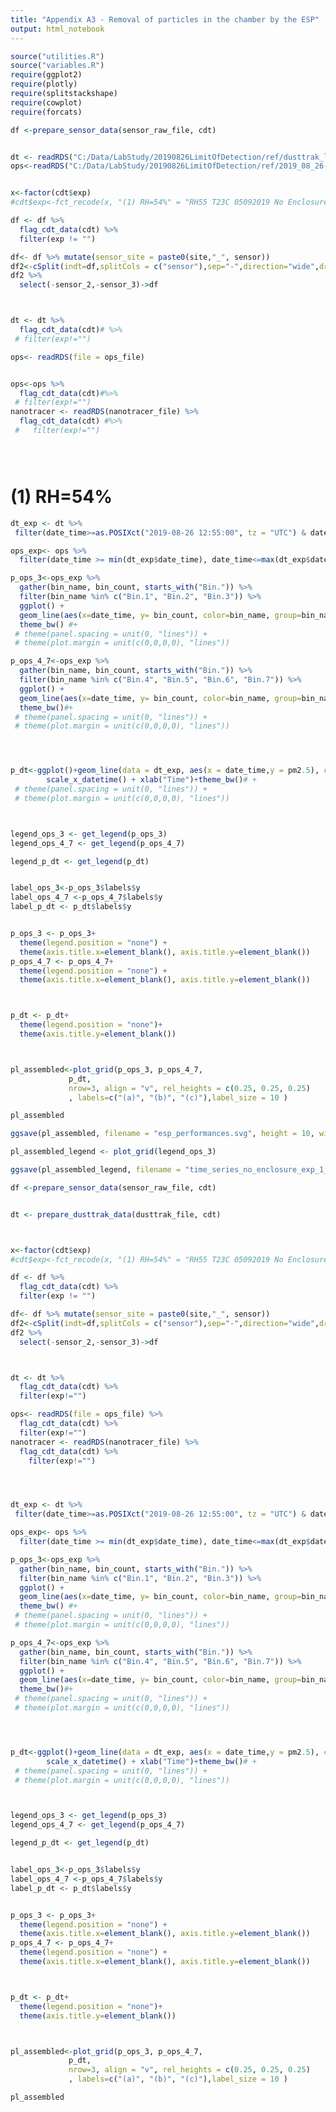 ```yaml
---
title: "Appendix A3 - Removal of particles in the chamber by the ESP"
output: html_notebook
---
```




```r

source("utilities.R")
source("variables.R")
require(ggplot2)
require(plotly)
require(splitstackshape)
require(cowplot)
require(forcats)

df <-prepare_sensor_data(sensor_raw_file, cdt)


dt <- readRDS("C:/Data/LabStudy/20190826LimitOfDetection/ref/dusttrak_limitofdetection_26082019.Rds")
ops<-readRDS("C:/Data/LabStudy/20190826LimitOfDetection/ref/2019_08_26-14_53_29-TEST_001.Rds")


x<-factor(cdt$exp)
#cdt$exp<-fct_recode(x, "(1) RH=54%" = "RH55 T23C 05092019 No Enclosure", "(2) RH=68%" = "RH75 T23C 05092019 No Enclosure", "(3) RH=72%" ="RH80 T23C 05092019 No Enclosure", "(4) RH=75%" = "RH85 T23C 05092019 No Enclosure", "(5) RH=79%" = "RH90 T23C 05092019 No Enclosure") 

df <- df %>%
  flag_cdt_data(cdt) %>%
  filter(exp != "")

df<- df %>% mutate(sensor_site = paste0(site,"_", sensor))
df2<-cSplit(indt=df,splitCols = c("sensor"),sep="-",direction="wide",drop=FALSE)
df2 %>%
  select(-sensor_2,-sensor_3)->df



dt <- dt %>%
  flag_cdt_data(cdt)# %>%
 # filter(exp!="")

ops<- readRDS(file = ops_file) 


ops<-ops %>%
  flag_cdt_data(cdt)#%>%   
 # filter(exp!="")
nanotracer <- readRDS(nanotracer_file) %>%
  flag_cdt_data(cdt) #%>%
 #   filter(exp!="")





```


# (1) RH=54%


```r


dt_exp <- dt %>%
 filter(date_time>=as.POSIXct("2019-08-26 12:55:00", tz = "UTC") & date_time <= as.POSIXct("2019-08-26 13:20:00", tz = "UTC"))

ops_exp<- ops %>% 
  filter(date_time >= min(dt_exp$date_time), date_time<=max(dt_exp$date_time))

p_ops_3<-ops_exp %>%
  gather(bin_name, bin_count, starts_with("Bin.")) %>%
  filter(bin_name %in% c("Bin.1", "Bin.2", "Bin.3")) %>%
  ggplot() +
  geom_line(aes(x=date_time, y= bin_count, color=bin_name, group=bin_name))+ylab("Number of particles (#/cm3)") + scale_colour_manual(values = c("#1B9E77", "#D95F02", "#7570B3"))+
  theme_bw() #+  
 # theme(panel.spacing = unit(0, "lines")) +
 # theme(plot.margin = unit(c(0,0,0,0), "lines"))

p_ops_4_7<-ops_exp %>%
  gather(bin_name, bin_count, starts_with("Bin.")) %>%
  filter(bin_name %in% c("Bin.4", "Bin.5", "Bin.6", "Bin.7")) %>%
  ggplot() +
  geom_line(aes(x=date_time, y= bin_count, color=bin_name, group=bin_name))+ylab("Number of particles (#/cm3)")+ scale_colour_manual(values = c("#E7298A", "#66A61E", "#E6AB02", "#A6761D"))+
  theme_bw()#+  
 # theme(panel.spacing = unit(0, "lines")) +
 # theme(plot.margin = unit(c(0,0,0,0), "lines"))




p_dt<-ggplot()+geom_line(data = dt_exp, aes(x = date_time,y = pm2.5), colour = "red", linetype = "dashed")+
        scale_x_datetime() + xlab("Time")+theme_bw()# +  
 # theme(panel.spacing = unit(0, "lines")) +
 # theme(plot.margin = unit(c(0,0,0,0), "lines"))



legend_ops_3 <- get_legend(p_ops_3)
legend_ops_4_7 <- get_legend(p_ops_4_7)

legend_p_dt <- get_legend(p_dt)


label_ops_3<-p_ops_3$labels$y
label_ops_4_7 <-p_ops_4_7$labels$y
label_p_dt <- p_dt$labels$y


p_ops_3 <- p_ops_3+
  theme(legend.position = "none") + 
  theme(axis.title.x=element_blank(), axis.title.y=element_blank())
p_ops_4_7 <- p_ops_4_7+
  theme(legend.position = "none") + 
  theme(axis.title.x=element_blank(), axis.title.y=element_blank())



p_dt <- p_dt+
  theme(legend.position = "none")+ 
  theme(axis.title.y=element_blank())



pl_assembled<-plot_grid(p_ops_3, p_ops_4_7, 
             p_dt,
             nrow=3, align = "v", rel_heights = c(0.25, 0.25, 0.25)
             , labels=c("(a)", "(b)", "(c)"),label_size = 10 )

pl_assembled

ggsave(pl_assembled, filename = "esp_performances.svg", height = 10, width = 8)

pl_assembled_legend <- plot_grid(legend_ops_3)

ggsave(pl_assembled_legend, filename = "time_series_no_enclosure_exp_1_legend.svg", height = 14, width = 8)

```


```r

df <-prepare_sensor_data(sensor_raw_file, cdt)


dt <- prepare_dusttrak_data(dusttrak_file, cdt) 



x<-factor(cdt$exp)
#cdt$exp<-fct_recode(x, "(1) RH=54%" = "RH55 T23C 05092019 No Enclosure", "(2) RH=68%" = "RH75 T23C 05092019 No Enclosure", "(3) RH=72%" ="RH80 T23C 05092019 No Enclosure", "(4) RH=75%" = "RH85 T23C 05092019 No Enclosure", "(5) RH=79%" = "RH90 T23C 05092019 No Enclosure") 

df <- df %>%
  flag_cdt_data(cdt) %>%
  filter(exp != "")

df<- df %>% mutate(sensor_site = paste0(site,"_", sensor))
df2<-cSplit(indt=df,splitCols = c("sensor"),sep="-",direction="wide",drop=FALSE)
df2 %>%
  select(-sensor_2,-sensor_3)->df



dt <- dt %>%
  flag_cdt_data(cdt) %>%
  filter(exp!="")

ops<- readRDS(file = ops_file) %>%
  flag_cdt_data(cdt) %>%   
  filter(exp!="")
nanotracer <- readRDS(nanotracer_file) %>%
  flag_cdt_data(cdt) %>%
    filter(exp!="")





```


```r

dt_exp <- dt %>%
 filter(date_time>=as.POSIXct("2019-08-26 12:55:00", tz = "UTC") & date_time <= as.POSIXct("2019-08-26 13:20:00", tz = "UTC"))

ops_exp<- ops %>% 
  filter(date_time >= min(dt_exp$date_time), date_time<=max(dt_exp$date_time))

p_ops_3<-ops_exp %>%
  gather(bin_name, bin_count, starts_with("Bin.")) %>%
  filter(bin_name %in% c("Bin.1", "Bin.2", "Bin.3")) %>%
  ggplot() +
  geom_line(aes(x=date_time, y= bin_count, color=bin_name, group=bin_name))+ylab("Number of particles (#/cm3)") + scale_colour_manual(values = c("#1B9E77", "#D95F02", "#7570B3"))+
  theme_bw() #+  
 # theme(panel.spacing = unit(0, "lines")) +
 # theme(plot.margin = unit(c(0,0,0,0), "lines"))

p_ops_4_7<-ops_exp %>%
  gather(bin_name, bin_count, starts_with("Bin.")) %>%
  filter(bin_name %in% c("Bin.4", "Bin.5", "Bin.6", "Bin.7")) %>%
  ggplot() +
  geom_line(aes(x=date_time, y= bin_count, color=bin_name, group=bin_name))+ylab("Number of particles (#/cm3)")+ scale_colour_manual(values = c("#E7298A", "#66A61E", "#E6AB02", "#A6761D"))+
  theme_bw()#+  
 # theme(panel.spacing = unit(0, "lines")) +
 # theme(plot.margin = unit(c(0,0,0,0), "lines"))




p_dt<-ggplot()+geom_line(data = dt_exp, aes(x = date_time,y = pm2.5), colour = "red", linetype = "dashed")+
        scale_x_datetime() + xlab("Time")+theme_bw()# +  
 # theme(panel.spacing = unit(0, "lines")) +
 # theme(plot.margin = unit(c(0,0,0,0), "lines"))



legend_ops_3 <- get_legend(p_ops_3)
legend_ops_4_7 <- get_legend(p_ops_4_7)

legend_p_dt <- get_legend(p_dt)


label_ops_3<-p_ops_3$labels$y
label_ops_4_7 <-p_ops_4_7$labels$y
label_p_dt <- p_dt$labels$y


p_ops_3 <- p_ops_3+
  theme(legend.position = "none") + 
  theme(axis.title.x=element_blank(), axis.title.y=element_blank())
p_ops_4_7 <- p_ops_4_7+
  theme(legend.position = "none") + 
  theme(axis.title.x=element_blank(), axis.title.y=element_blank())



p_dt <- p_dt+
  theme(legend.position = "none")+ 
  theme(axis.title.y=element_blank())



pl_assembled<-plot_grid(p_ops_3, p_ops_4_7, 
             p_dt,
             nrow=3, align = "v", rel_heights = c(0.25, 0.25, 0.25)
             , labels=c("(a)", "(b)", "(c)"),label_size = 10 )

pl_assembled



```

